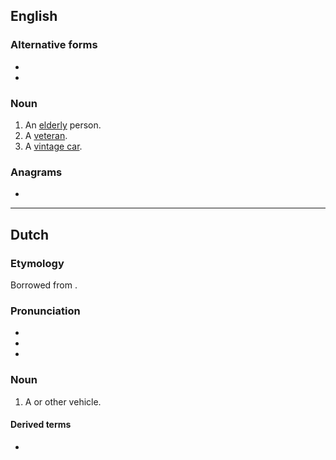 {{also|old-timer|Oldtimer}}
==English==
{{wikipedia}}

===Alternative forms===
* {{l|en|old-timer}}
* {{l|en|old timer}}

===Noun===
{{en-noun}}

# An [[elderly]] person.
# A [[veteran]].
# A [[vintage car]].

===Anagrams===
* {{anagrams|en|a=deilmort|timelord}}

----

==Dutch==
{{wikipedia|lang=nl}}

===Etymology===
Borrowed from {{bor|nl|en|oldtimer}}.

===Pronunciation===
* {{IPA|lang=nl|/ˈɔlˌtɑi̯.mər/}}
* {{audio|Nl-oldtimer.ogg|Audio|lang=nl}}
* {{hyphenation|old|ti|mer|lang=nl}}

===Noun===
{{nl-noun|m|-s|oldtimertje}}

# A {{l|en|vintage}} {{l|en|car}} or other vehicle.

====Derived terms====
* {{l|nl|oldtimerbeurs}}